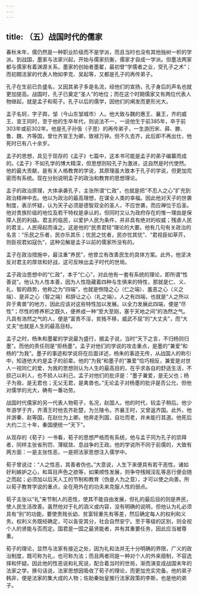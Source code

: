 ```yaml
---
---
---
```

title: （五）战国时代的儒家
---



春秋末年，儒仍然是一种职业阶级而不是学派，而且当时也没有其他独树一帜的学派。到战国，墨家与法家兴起，开始与儒家抗衡，儒家才自成一学派。但墨法两家都与儒家有着渊源关系，墨家的创始者墨翟，最初曾“学儒者之业，受孔子之术”；而初期法家的代表人物如李克、吴起等，又都是孔子的再传弟子。

孔子在生前已负盛名，又因其弟子多是名流，经他们的宣扬，孔子身后的声名也就更加提高。战国时，孔子已奠定“圣人”的地位；而在这个时期儒家又有两位代表人物继起，就是孟子和荀子。孔子以后的儒学，因他们的阐发而更形光大。

孟子名轲，字子舆，邹（今山东邹城市）人。他大致与魏的惠王、襄王，齐的威王、宣王同时，至于他的生卒年代，则说法不一，一说他生于前385年，卒于前303年或前302年。他是孔子孙伋（子思）的再传弟子，一生游历宋、薛、滕、鲁、魏、齐等国，曾仕齐宣王为卿，致禄万钟。但不久去齐，此后即不再出仕，他死时已有八十余岁。

孟子的思想，具见于现存的《孟子》七篇中，这本书可能是孟子的弟子编纂而成的。《孟子》不如孔学的博大精深，但思想则较孔子为激进，这自然是时代使然。他的最大贡献，是有关人格教育的学说，其原理虽大致本于孔子的学说，但更加完密而有系统。现在分别说明孟子的政治和教育的思想理论。

孟子的政治原理，大体承袭孔子，主张所谓“仁政”，也就是把“不忍人之心”扩充到政治精神中去。他以为政治的最高理想，在谋全人类的幸福。因此他对天子的世袭制度，表示怀疑，认为天子必须是德智双全的圣人，不应世袭，而应禅位于后圣。他对贵族阶级的地位及若干特权是承认的，但同时又认为政府存在的惟一理由是保障人民的利益。君主的临民，以爱护人民为条件，并非具有绝对的权威；残虐人民的君主，人民得起而诛之。这是他的“民贵君轻”理论的大要。他有几句有关政治的名言：“乐民之乐者，民亦乐其乐；忧民之忧者，民亦忧其忧”、“君视臣如草芥，则臣视君如寇仇”，这种见解是孟子以前的儒家所没有的。

孟子在政治措施中，最注重“养民”，他曾立有改善民生的具体方案。此外，他坚决反对君主的厚敛和好战，这可反映出孟子时代的世局。

孟子政治思想中的“仁政”，本于“仁心”，对此他有一套有系统的理论，即所谓“性善说”。他认为人性本善，因为人性隐藏着四种与生俱来的特性，那就是仁、义、礼、智的趋势，他称之为“四端”，也就是恻隐之心（仁之端）、羞恶之心（义之端）、是非之心（智之端）和辞让之心（礼之端）。人之有四端，也就是“人之所以异于禽兽”的地方，因此应该对这些特性加以发展。以全力发展此四端，便是“尽性”；尽性的修养积之既久，便养成一种“至大至刚，塞于天地之间”的浩然之气。凡具有浩然之气的人，便是“富贵不淫，贫贱不移，威武不屈”的“大丈夫”，而“大丈夫”也就是人生的最高目标。

孟子之时，杨朱和墨翟的学说最为盛行，据孟子说，当时“天下之言，不归杨则归墨”。而他的责任则是“拒杨墨”。孟子对他们的学说的攻击重点，是墨的“兼爱”和杨的“为我”。墨子的事迹和学说将在后面详述，杨朱的事迹无传，从战国人的称引中，知道他大约是孟子的前辈。他的“为我”和墨子的“兼爱”恰巧相反，兼爱是对世人一视同仁的爱，为我的思想则认为人生的最高目的，在乎求各自的舒适生活，不损己以利人，也不损人以利己。孟子对他们的批评是：“墨子兼爱，是无父也；杨子为我，是无君也；无父无君，是禽兽也。”无论孟子对杨墨的批评是否公允，但他对儒学的光大，确有一番功劳。

战国时代儒家的另一代表人物荀子，名况，赵国人。他的时代，较孟子稍后。他少年游学于齐，齐湣王时他去齐赴楚，为兰陵令。齐襄王时，又曾返齐国。此外，他并游秦、赵等国，在赵仕为上卿。他奔走列国，自壮而老，并未能行其道。他死后大约二三十年，秦国便统一“天下”。

从现存的《荀子》一书看，荀子的思想严格而有系统，他与孟子同为孔子的崇拜者，同样主张省刑罚、薄赋敛、息战争的王政。他的学说所不同于前儒的，大致有两方面：一是主张性恶，一是把法家思想注入儒学中。

荀子曾说过：“人之性恶，其善者伪也。”大意说，人生下来便具有若干恶性，诸如好利嫉妒之心，和耳目声色之欲等，如果顺性发展，则争夺残贼淫乱等恶行便会随之而起；必须加以后天人工的节制和教育（伪是人为之意），才可以使之向善。所以荀子教育学说的重点，全在用外在的功夫来克服人性的弱点。

荀子主张以“礼”来节制人的恶性，使其不能自由发展，但礼的最后目的则是养民，使人民生活改善。虽然他对于礼的涵义或内容，没有明确的说明，但他认为礼必须具有“别”的功能，要使贵贱长幼、贫富轻重先有等差，然后确定每人的权利和义务。权利义务既经确定，可以各安其分，社会自然安宁。至于等级的区别，则全视个人的贤能与否而定。国君是一国之最贤能者，并有其重要任务，因此应当被尊重。

荀子的理论，显然与法家有接近之处，因为礼和法并无十分明确的界限，广义的政治制度，既可称为礼，也可称为法；而且两者同是一种对个人的外来箝制，不容选择和怀疑。因此他的性恶说和礼宪说，配合着当时的世局，渐而演变成战国末年的法家之学。换句话说，法家思想因吸收了荀子的理论，而更加充实完备。他的弟子韩非，便是法家的集大成的人物；佐助秦始皇推行法家政策的李斯，也是他的弟子。